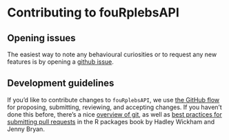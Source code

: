# Contributing to fouRplebsAPI

## Opening issues

The easiest way to note any behavioural curiosities or to request any new
features is by opening a [github
issue](https://github.com/buehlk/fouRplebsAPI/issues).


## Development guidelines

If you'd like to contribute changes to `fouRplebsAPI`, we use [the GitHub
flow](https://docs.github.com/en/get-started/quickstart/github-flow) for proposing,
submitting, reviewing, and accepting changes. If you haven't done this before,
there's a nice [overview of git](https://r-pkgs.org/git.html), as well
as [best practices for submitting pull requests](http://r-pkgs.org/git.html#pr-make)
in the R packages book by Hadley Wickham and Jenny Bryan.
